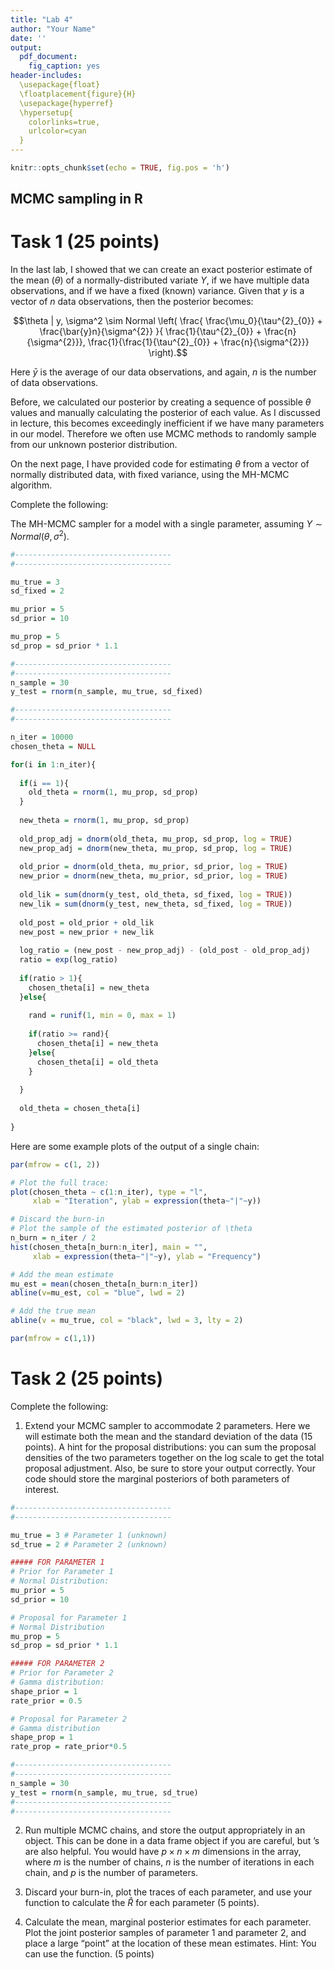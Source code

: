 ```yaml
---
title: "Lab 4"
author: "Your Name"
date: ''
output:
  pdf_document: 
    fig_caption: yes
header-includes:
  \usepackage{float}
  \floatplacement{figure}{H}
  \usepackage{hyperref}
  \hypersetup{
    colorlinks=true,    
    urlcolor=cyan
  }
---
```


```r
knitr::opts_chunk$set(echo = TRUE, fig.pos = 'h')
```

## MCMC sampling in R


# Task 1 (25 points)

In the last lab, I showed that we can create an exact posterior estimate of the mean ($\theta$) of a normally-distributed variate $Y$, if we have multiple data observations, and if we have a fixed (known) variance. Given that $y$ is a vector of $n$ data observations, then the posterior becomes:

$$\theta | y, \sigma^2 
\sim Normal \left(  \frac{ \frac{\mu_0}{\tau^{2}_{0}} + \frac{\bar{y}n}{\sigma^{2}} }{ \frac{1}{\tau^{2}_{0}} + \frac{n}{\sigma^{2}}},
\frac{1}{\frac{1}{\tau^{2}_{0}} + \frac{n}{\sigma^{2}}} \right).$$

Here $\bar{y}$ is the average of our data observations, and again, $n$ is the number of data observations. 

Before, we calculated our posterior by creating a sequence of possible $\theta$ values and manually calculating the posterior of each value. As I discussed in lecture, this becomes exceedingly inefficient if we have many parameters in our model. Therefore we often use MCMC methods to randomly sample from our unknown posterior distribution. 

On the next page, I have provided code for estimating $\theta$ from a vector of normally distributed data, with fixed variance, using the MH-MCMC algorithm. 

Complete the following:

\begin{enumerate}
  \item Create in-line comments on the code (using the \texttt{\#} symbol) to demonstrate your understanding of what is happening in the code (2 points). Be detailed, but not too verbose. Be careful that your comments do not extend the margins of your page. Default to adding newlines rather than creating long lines of text.
  \item Run multiple MCMC chains, remove the burn-in ($n/2$) from each chain, and store the resulting output in an R object (e.g., a data frame). Then, create a function to calculate the Gelman-Ruben statistic, based on the equations in class. Use this function to determine if your chains have converged (15 points). 
   \item Validate that the MCMC sampler correctly approximates the theoretical (i.e., analytically-derived) mean and variance of the posterior distribution of the unknown parameter, $\theta$. Look at the equation above to help (3 points).
  \item Conduct some synthetic experiments with your MCMC sampler. Specifically, use your sampler with different prior and proposal distributions. How does the prior and proposal affect the MCMC sampler's efficiency and how quickly it reaches a "good" probability space? Do the same with differently sized data sets. I do not want to see the output of these simulations. Just use the MCMC on your own as a ``toy'' model. Then, using these anecdotal simulations as support, briefly comment on how the priors, proposals, and data set size influence the MCMC sampler (5 points). 
\end{enumerate}

\newpage

The MH-MCMC sampler for a model with a single parameter, assuming $Y\sim Normal(\theta, \sigma^2)$.
```r

#-----------------------------------
#-----------------------------------

mu_true = 3
sd_fixed = 2

mu_prior = 5
sd_prior = 10

mu_prop = 5
sd_prop = sd_prior * 1.1

#-----------------------------------
#-----------------------------------
n_sample = 30
y_test = rnorm(n_sample, mu_true, sd_fixed)

#-----------------------------------
#-----------------------------------

n_iter = 10000
chosen_theta = NULL

for(i in 1:n_iter){
  
  if(i == 1){
    old_theta = rnorm(1, mu_prop, sd_prop)
  }
  
  new_theta = rnorm(1, mu_prop, sd_prop)
  
  old_prop_adj = dnorm(old_theta, mu_prop, sd_prop, log = TRUE)
  new_prop_adj = dnorm(new_theta, mu_prop, sd_prop, log = TRUE)
  
  old_prior = dnorm(old_theta, mu_prior, sd_prior, log = TRUE)
  new_prior = dnorm(new_theta, mu_prior, sd_prior, log = TRUE)
  
  old_lik = sum(dnorm(y_test, old_theta, sd_fixed, log = TRUE))
  new_lik = sum(dnorm(y_test, new_theta, sd_fixed, log = TRUE))
  
  old_post = old_prior + old_lik
  new_post = new_prior + new_lik
  
  log_ratio = (new_post - new_prop_adj) - (old_post - old_prop_adj)
  ratio = exp(log_ratio)
  
  if(ratio > 1){
    chosen_theta[i] = new_theta
  }else{
    
    rand = runif(1, min = 0, max = 1)
    
    if(ratio >= rand){
      chosen_theta[i] = new_theta
    }else{
      chosen_theta[i] = old_theta
    }
    
  }
  
  old_theta = chosen_theta[i]
  
}

```

Here are some example plots of the output of a single chain:

```r

par(mfrow = c(1, 2))

# Plot the full trace:
plot(chosen_theta ~ c(1:n_iter), type = "l",
     xlab = "Iteration", ylab = expression(theta~"|"~y))

# Discard the burn-in
# Plot the sample of the estimated posterior of \theta
n_burn = n_iter / 2
hist(chosen_theta[n_burn:n_iter], main = "",
     xlab = expression(theta~"|"~y), ylab = "Frequency")

# Add the mean estimate
mu_est = mean(chosen_theta[n_burn:n_iter])
abline(v=mu_est, col = "blue", lwd = 2)

# Add the true mean
abline(v = mu_true, col = "black", lwd = 3, lty = 2)

par(mfrow = c(1,1))

```

\newpage

# Task 2 (25 points)
  
Complete the following:


1. Extend your MCMC sampler to accommodate 2 parameters. Here we will estimate both the mean and the standard deviation of the data (15 points). A hint for the proposal distributions: you can sum the proposal densities of the two parameters together on the log scale to get the total proposal adjustment. Also, be sure to store your output correctly. Your code should store the marginal posteriors of both parameters of interest. 

```r
#-----------------------------------
#-----------------------------------

mu_true = 3 # Parameter 1 (unknown)
sd_true = 2 # Parameter 2 (unknown)

##### FOR PARAMETER 1
# Prior for Parameter 1 
# Normal Distribution:
mu_prior = 5
sd_prior = 10

# Proposal for Parameter 1
# Normal Distribution
mu_prop = 5
sd_prop = sd_prior * 1.1

##### FOR PARAMETER 2
# Prior for Parameter 2 
# Gamma distribution:
shape_prior = 1
rate_prior = 0.5

# Proposal for Parameter 2
# Gamma distribution
shape_prop = 1
rate_prop = rate_prior*0.5

#-----------------------------------
#-----------------------------------
n_sample = 30
y_test = rnorm(n_sample, mu_true, sd_true)
#-----------------------------------
#-----------------------------------
```

2. Run multiple MCMC chains, and store the output appropriately in an object. This can be done in a data frame object if you are careful, but \texttt{array()}'s are also helpful. You would have $p \times n \times m$ dimensions in the array, where $m$ is the number of chains, $n$ is the number of iterations in each chain, and $p$ is the number of parameters. 

3. Discard your burn-in, plot the traces of each parameter, and use your function to calculate the $\hat{R}$ for each parameter (5 points).

3. Calculate the mean, marginal posterior estimates for each parameter. Plot the joint posterior samples of parameter 1 and parameter 2, and place a large "point" at the location of these mean estimates. Hint: You can use the \texttt{points()} function. (5 points)




